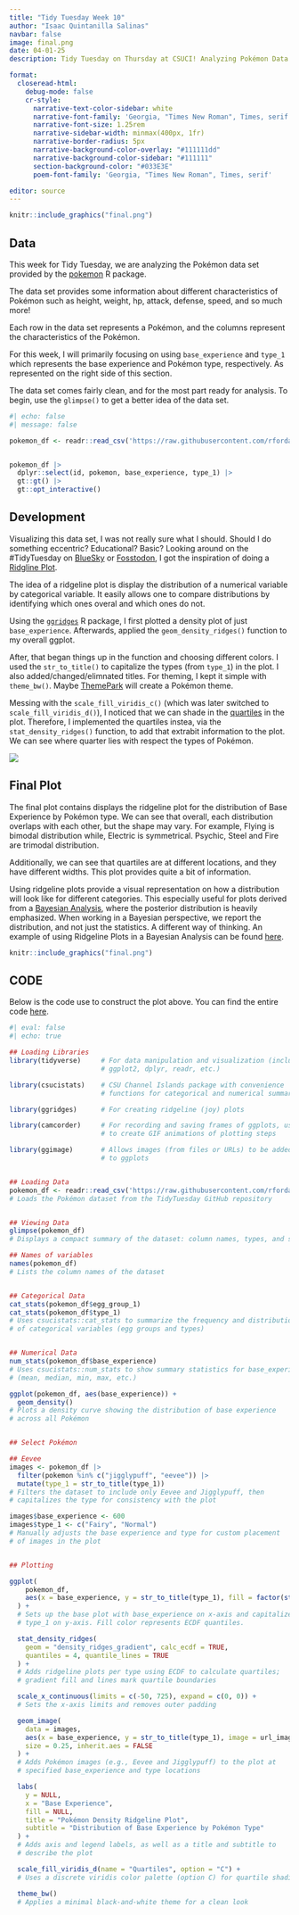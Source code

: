 ```yaml
---
title: "Tidy Tuesday Week 10"
author: "Isaac Quintanilla Salinas"
navbar: false
image: final.png
date: 04-01-25
description: Tidy Tuesday on Thursday at CSUCI! Analyzing Pokémon Data! 

format:
  closeread-html:
    debug-mode: false
    cr-style:
      narrative-text-color-sidebar: white
      narrative-font-family: 'Georgia, "Times New Roman", Times, serif'
      narrative-font-size: 1.25rem
      narrative-sidebar-width: minmax(400px, 1fr)
      narrative-border-radius: 5px
      narrative-background-color-overlay: "#111111dd"
      narrative-background-color-sidebar: "#111111"
      section-background-color: "#033E3E"
      poem-font-family: 'Georgia, "Times New Roman", Times, serif'

editor: source
---
```



```r
knitr::include_graphics("final.png")
```

:::{.cr-section}

:::{focus-on="cr-fw"}
# Data
:::

This week for Tidy Tuesday, we are analyzing the Pokémon data set provided by the [pokemon](https://github.com/williamorim/pokemon) R package.

The data set provides some information about different characteristics of Pokémon such as height, weight, hp, attack, defense, speed, and so much more! 

Each row in the data set represents a Pokémon, and the columns represent the characteristics of the Pokémon.

For this week, I will primarily focusing on using `base_experience` and `type_1` which represents the base experience and Pokémon type, respectively. As represented on the right side of this section.

The data set comes fairly clean, and for the most part ready for analysis. To begin, use the `glimpse()` to get a better idea of the data set.


:::{#cr-fw}

```r
#| echo: false
#| message: false

pokemon_df <- readr::read_csv('https://raw.githubusercontent.com/rfordatascience/tidytuesday/main/data/2025/2025-04-01/pokemon_df.csv')


pokemon_df |> 
  dplyr::select(id, pokemon, base_experience, type_1) |> 
  gt::gt() |>
  gt::opt_interactive() 
```


:::
:::


:::{.cr-section layout="sidebar-left"}

:::{focus-on="cr-walk"}
# Development
:::

Visualizing this data set, I was not really sure what I should. Should I do something eccentric? Educational? Basic? Looking around on the #TidyTuesday on [BlueSky](https://bsky.app/hashtag/TidyTuesday) or [Fosstodon](https://fosstodon.org/tags/TidyTuesday), I got the inspiration of doing a [Ridgline Plot](https://www.data-to-viz.com/graph/ridgeline.html).

The idea of a ridgeline plot is display the distribution of a numerical variable by categorical variable. It easily allows one to compare distributions by identifying which ones overal and which ones do not.

Using the [`ggridges`](https://wilkelab.org/ggridges/articles/introduction.html) R package, I first plotted a density plot of just `base_experience`. Afterwards, applied the   `geom_density_ridges()` function to my overall ggplot.

After, that began things up in the function and choosing different colors. I used the `str_to_title()` to capitalize the types (from `type_1`) in the plot. I also added/changed/elimnated titles. For theming, I kept it simple with `theme_bw()`. Maybe [ThemePark](https://github.com/MatthewBJane/ThemePark) will create a Pokémon theme.

Messing with the `scale_fill_viridis_c()` (which was later switched to `scale_fill_viridis_d()`), I noticed that we can shade in the [quartiles](https://en.wikipedia.org/wiki/Quartile) in the plot. Therefore, I implemented the quartiles instea, via the `stat_density_ridges()` function, to add that extrabit information to the plot. We can see where quarter lies with respect the types of Pokémon.


:::{#cr-walk}
![](final.gif)
:::
:::



:::{.cr-section layout="sidebar-left"}

:::{focus-on="cr-twilight"}
# Final Plot
:::

The final plot contains displays the ridgeline plot for the distribution of Base Experience by Pokémon type. We can see that overall, each distribution overlaps with each other, but the shape may vary. For example, Flying is bimodal distribution while, Electric is symmetrical. Psychic, Steel and Fire are trimodal distribution.

Additionally, we can see that quartiles are at different locations, and they have different widths. This plot provides quite a bit of information.

Using ridgeline plots provide a visual representation on how a distribution will look like for different categories. This especially useful for plots derived from a [Bayesian Analysis](http://en.wikipedia.org/wiki/Bayesian_inference), where the posterior distribution is heavily emphasized. When working in a Bayesian perspective, we report the distribution, and not just the statistics. A different way of thinking. An example of using Ridgeline Plots in a Bayesian Analysis can be found [here](https://academic.oup.com/icb/article/64/2/354/7688460).

:::{#cr-twilight}

```r
knitr::include_graphics("final.png")
```


:::
:::


## CODE

Below is the code use to construct the plot above. You can find the entire code [here](https://github.com/inqs909/ttw/blob/main/posts/wk_4_1_25/plot_code.R).




```r
#| eval: false
#| echo: true

## Loading Libraries
library(tidyverse)     # For data manipulation and visualization (includes 
                       # ggplot2, dplyr, readr, etc.)

library(csucistats)    # CSU Channel Islands package with convenience 
                       # functions for categorical and numerical summaries

library(ggridges)      # For creating ridgeline (joy) plots

library(camcorder)     # For recording and saving frames of ggplots, used 
                       # to create GIF animations of plotting steps

library(ggimage)       # Allows images (from files or URLs) to be added 
                       # to ggplots


## Loading Data
pokemon_df <- readr::read_csv('https://raw.githubusercontent.com/rfordatascience/tidytuesday/main/data/2025/2025-04-01/pokemon_df.csv')
# Loads the Pokémon dataset from the TidyTuesday GitHub repository


## Viewing Data
glimpse(pokemon_df)
# Displays a compact summary of the dataset: column names, types, and sample data

## Names of variables
names(pokemon_df)
# Lists the column names of the dataset


## Categorical Data
cat_stats(pokemon_df$egg_group_1)
cat_stats(pokemon_df$type_1)
# Uses csucistats::cat_stats to summarize the frequency and distribution 
# of categorical variables (egg groups and types)


## Numerical Data
num_stats(pokemon_df$base_experience)
# Uses csucistats::num_stats to show summary statistics for base_experience 
# (mean, median, min, max, etc.)

ggplot(pokemon_df, aes(base_experience)) + 
  geom_density()
# Plots a density curve showing the distribution of base experience 
# across all Pokémon


## Select Pokémon

## Eevee
images <- pokemon_df |> 
  filter(pokemon %in% c("jigglypuff", "eevee")) |> 
  mutate(type_1 = str_to_title(type_1))
# Filters the dataset to include only Eevee and Jigglypuff, then 
# capitalizes the type for consistency with the plot

images$base_experience <- 600
images$type_1 <- c("Fairy", "Normal")
# Manually adjusts the base experience and type for custom placement 
# of images in the plot


## Plotting 

ggplot(
    pokemon_df, 
    aes(x = base_experience, y = str_to_title(type_1), fill = factor(stat(quantile)))
  ) +
  # Sets up the base plot with base_experience on x-axis and capitalized 
  # type_1 on y-axis. Fill color represents ECDF quantiles.

  stat_density_ridges(
    geom = "density_ridges_gradient", calc_ecdf = TRUE,
    quantiles = 4, quantile_lines = TRUE
  ) +
  # Adds ridgeline plots per type using ECDF to calculate quartiles; 
  # gradient fill and lines mark quartile boundaries

  scale_x_continuous(limits = c(-50, 725), expand = c(0, 0)) +
  # Sets the x-axis limits and removes outer padding

  geom_image(
    data = images,
    aes(x = base_experience, y = str_to_title(type_1), image = url_image),
    size = 0.25, inherit.aes = FALSE
  ) + 
  # Adds Pokémon images (e.g., Eevee and Jigglypuff) to the plot at 
  # specified base_experience and type locations

  labs(
    y = NULL,
    x = "Base Experience",
    fill = NULL,
    title = "Pokémon Density Ridgeline Plot",
    subtitle = "Distribution of Base Experience by Pokémon Type"
  ) +
  # Adds axis and legend labels, as well as a title and subtitle to 
  # describe the plot

  scale_fill_viridis_d(name = "Quartiles", option = "C") +
  # Uses a discrete viridis color palette (option C) for quartile shading

  theme_bw()
  # Applies a minimal black-and-white theme for a clean look




```